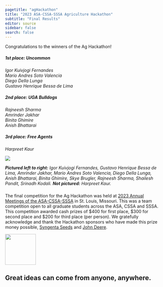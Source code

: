 ```yaml
---
pagetitle: "agHackathon"
title: "2023 ASA-CSSA-SSSA Agriculture Hackathon"
subtitle: "Final Results"
editor: source
sidebar: false
search: false
---
```


::: {.header-block}

Congratulations to the winners of the Ag Hackathon!

##### 1st place:  Uncommon

*Igor Kuivjogi Fernandes  
Mario Andres Soto Valencia   
Diego Della Lunga    
Gustavo Henrique Bessa de Lima*

##### 2nd place:  UGA Bulldogs

*Rajneesh Sharma   
Amrinder Jakhar   
Binita Ghimire  
Anish Bhattarai*

##### 3rd place:  Free Agents

*Harpreet Kaur*

![](images/participants.JPEG)

***Pictured left to right:*** *Igor Kuivjogi Fernandes, Gustavo Henrique Bessa de Lima, Amrinder Jakhar, Mario Andres Soto Valencia, Diego Della Lunga, Anish Bhattarai, Binita Ghimire, Skye Brugler, Rajneesh Sharma, Shailesh Pandit, Srinadh Kodali.* ***Not pictured:*** *Harpreet Kaur. *


:::

#####

The final competition for the Ag Hackathon was held at [2023 Annual Meetings of the ASA-CSSA-SSSA](https://www.acsmeetings.org/){target="_blank"} in St. Louis, Missouri. This was a team competition open to all graduate students across the ASA, CSSA and SSSA. This competition awarded cash prizes of \$400 for first place, \$300 for second place and $200 for third place (per person). We gratefully acknowledge and thank the Hackathon sponsors who have made this prize money possible, [Syngenta Seeds](https://www.syngenta.com/en){target="_blank"} and [John Deere](https://www.deere.com/en/){target="_blank"}.

 
::: {.pullout-text}
::: {.pullout-container}
::: {.pullout-block .black-background}
![](images/quote-purple.png){width="100px"}

## Great ideas can come from anyone, anywhere.

:::
:::
:::
 


